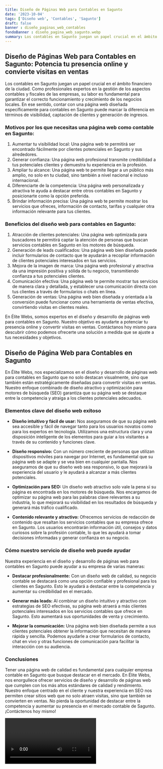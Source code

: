 ```yaml
---
title: Diseño de Páginas Web para Contables en Sagunto
date: '2023-10-04'
tags: ['Diseño web', 'Contables', 'Sagunto']
draft: false
banner : diseño_paginas_web_contables
fondoBanner : diseño_pagina_web_sagunto.webp
summary: Los contables en Sagunto juegan un papel crucial en el ámbito financiero de la ciudad. Como profesionales expertos en la gestión de los aspectos contables y fiscales de las empresas, su labor es fundamental para garantizar el correcto funcionamiento y crecimiento de los negocios locales. En ese sentido, contar con una página web diseñada específicamente para contables en Sagunto puede marcar la diferencia en términos de visibilidad, captación de clientes y generación de ingresos.
---
```


## Diseño de Páginas Web para Contables en Sagunto: Potencia tu presencia online y convierte visitas en ventas

Los contables en Sagunto juegan un papel crucial en el ámbito financiero de la ciudad. Como profesionales expertos en la gestión de los aspectos contables y fiscales de las empresas, su labor es fundamental para garantizar el correcto funcionamiento y crecimiento de los negocios locales. En ese sentido, contar con una página web diseñada específicamente para contables en Sagunto puede marcar la diferencia en términos de visibilidad, captación de clientes y generación de ingresos.

### Motivos por los que necesitas una página web como contable en Sagunto:
1. Aumentar tu visibilidad local: Una página web te permitirá ser encontrado fácilmente por clientes potenciales en Sagunto y sus alrededores.
2. Generar confianza: Una página web profesional transmite credibilidad a tus potenciales clientes y demuestra tu experiencia en la profesión.
3. Ampliar tu alcance: Una página web te permite llegar a un público más amplio, no solo en tu ciudad, sino también a nivel nacional e incluso internacional.
4. Diferenciarte de la competencia: Una página web personalizada y atractiva te ayuda a destacar entre otros contables en Sagunto y posicionarte como la opción preferida.
5. Brindar información precisa: Una página web te permite mostrar los servicios que ofreces, información de contacto, tarifas y cualquier otra información relevante para tus clientes.

### Beneficios del diseño web para contables en Sagunto:
1. Atracción de clientes potenciales: Una página web optimizada para buscadores te permitirá captar la atención de personas que buscan servicios contables en Sagunto en los motores de búsqueda.
2. Generación de leads cualificados: Una página web bien diseñada puede incluir formularios de contacto que te ayudarán a recopilar información de clientes potenciales interesados en tus servicios.
3. Mejora de la imagen de marca: Una página web profesional y atractiva da una impresión positiva y sólida de tu negocio, transmitiendo confianza a tus potenciales clientes.
4. Comunicación efectiva: Una página web te permite mostrar tus servicios de manera clara y detallada, y establecer una comunicación directa con tus clientes a través de formularios o chats en línea.
5. Generación de ventas: Una página web bien diseñada y orientada a la conversión puede funcionar como una herramienta de ventas efectiva, convirtiendo visitas en clientes reales.

En Élite Webs, somos expertos en el diseño y desarrollo de páginas web para contables en Sagunto. Nuestro objetivo es ayudarte a potenciar tu presencia online y convertir visitas en ventas. Contáctanos hoy mismo para descubrir cómo podemos ofrecerte una solución a medida que se ajuste a tus necesidades y objetivos.

<GifSeo />

<Cta />

## Diseño de Página Web para Contables en Sagunto

En Élite Webs, nos especializamos en el diseño y desarrollo de páginas web para contables en Sagunto que no solo destacan visualmente, sino que también están estratégicamente diseñadas para convertir visitas en ventas. Nuestro enfoque combinado de diseño atractivo y optimización para motores de búsqueda (SEO) garantiza que su página web se destaque entre la competencia y atraiga a los clientes potenciales adecuados.

### Elementos clave del diseño web exitoso

- **Diseño intuitivo y fácil de usar:** Nos aseguramos de que su página web sea accesible y fácil de navegar tanto para los usuarios novatos como para los expertos en tecnología. Utilizamos una estructura clara y una disposición inteligente de los elementos para guiar a los visitantes a través de su contenido y funciones clave.

- **Diseño responsivo:** Con un número creciente de personas que utilizan dispositivos móviles para navegar por Internet, es fundamental que su página web se adapte y se vea bien en cualquier pantalla. Nos aseguramos de que su diseño web sea responsivo, lo que mejorará la experiencia del usuario y le ayudará a alcanzar a más clientes potenciales.

- **Optimización para SEO:** Un diseño web atractivo solo vale la pena si su página es encontrada en los motores de búsqueda. Nos encargamos de optimizar su página web para las palabras clave relevantes a su industria, lo que mejorará su visibilidad en los resultados de búsqueda y generará más tráfico cualificado.

- **Contenido relevante y atractivo:** Ofrecemos servicios de redacción de contenido que resaltan los servicios contables que su empresa ofrece en Sagunto. Los usuarios encontrarán información útil, consejos y datos curiosos sobre la profesión contable, lo que les ayudará a tomar decisiones informadas y generar confianza en su negocio.

### Cómo nuestro servicio de diseño web puede ayudar

Nuestra experiencia en el diseño y desarrollo de páginas web para contables en Sagunto puede ayudar a su empresa de varias maneras:

- **Destacar profesionalmente:** Con un diseño web de calidad, su negocio contable se destacará como una opción confiable y profesional para los clientes en Sagunto. Esto le ayudará a destacar entre la competencia y aumentar su credibilidad en el mercado.

- **Generar más leads:** Al combinar un diseño intuitivo y atractivo con estrategias de SEO efectivas, su página web atraerá a más clientes potenciales interesados en los servicios contables que ofrece en Sagunto. Esto aumentará sus oportunidades de venta y crecimiento.

- **Mejorar la comunicación:** Una página web bien diseñada permite a sus clientes potenciales obtener la información que necesitan de manera rápida y sencilla. Podemos ayudarle a crear formularios de contacto, chat en vivo y otras funciones de comunicación para facilitar la interacción con su audiencia.

### Conclusiones

Tener una página web de calidad es fundamental para cualquier empresa contable en Sagunto que busque destacar en el mercado. En Élite Webs, nos enorgullece ofrecer servicios de diseño y desarrollo de páginas web que cumplen con los más altos estándares de calidad y rendimiento. Nuestro enfoque centrado en el cliente y nuestra experiencia en SEO nos permiten crear sitios web que no solo atraen visitas, sino que también se convierten en ventas. No pierda la oportunidad de destacar entre la competencia y aumentar su presencia en el mercado contable de Sagunto. ¡Contáctenos hoy mismo!

<Video />

<CtaBot job='Contables' city='Sagunto'/>

<Gmaps query='Sagunto+españa+maps' />